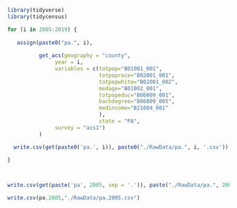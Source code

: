 

```r
library(tidyverse)
library(tidycensus)
```

```r
for (i in 2005:2019) {
   
   assign(paste0("pa.", i),
          
          get_acs(geography = "county", 
               year = i,
               variables = c(totpop="B01001_001",
                             totpoprace="B02001_001",
                             totpopwhite="B02001_002",
                             medage="B01002_001",
                             totpopeduc="B06009_001",
                             bachdegree="B06009_005",
                             medincome="B21004_001"
                             ),
                             state = "PA",
               survey = "acs1")
          )

  write.csv(get(paste0('pa.', i)), paste0("./RawData/pa.", i, '.csv')) 
  
}



write.csv(get(paste('pa', 2005, sep = '.')), paste("./RawData/pa.", 2005, '.csv')) 

write.csv(pa.2005,"./RawData/pa.2005.csv")

```

